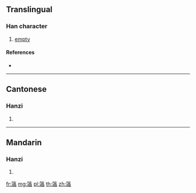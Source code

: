 {{character info/new}}
==Translingual==

===Han character===
{{Han char|rn=118|rad=竹|as=13|sn=19|four=88302|canj=HYBB}}

# [[empty]]

====References====
* {{Han ref|kx=0901.490|dkj=26612|dj=1327.110|hdz=53021.120|uh=7C3B|ud=31803|bh=F2AC|bd=62124}}

----

==Cantonese==

===Hanzi===
{{yue-hanzi|jyut=|y=gwo6}}

# {{defn|lang=yue|sort=竹13}}

----

==Mandarin==

===Hanzi===
{{cmn-hanzi|pin=[[kē]] ([[ke1]])|wg=k'o<sup>1</sup>}}

# {{defn|lang=cmn|sort=竹13}}

[[fr:簻]]
[[mg:簻]]
[[pl:簻]]
[[th:簻]]
[[zh:簻]]